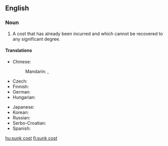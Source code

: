 ==English==
{{wikipedia|sunk cost}}

===Noun===
{{en-noun}}

# {{lb|en|economics}} A cost that has already been incurred and which cannot be recovered to any significant degree.

====Translations====
{{trans-top|already incurred costs}}
* Chinese:
*: Mandarin: {{t+|cmn|沉沒成本|sc=Hani}}, {{t+|cmn|沉没成本|tr=chénmò chéngběn|sc=Hani}}
* Czech: {{t|cs|utopené náklady|m-p}}
* Finnish: {{t|fi|upotettu kustannus}}
* German: {{t|de|versunkene Kosten|p}}
* Hungarian: {{t+|hu|elsüllyedt költség}}
{{trans-mid}}
* Japanese: {{t|ja|埋没費用}}
* Korean: {{t|ko|매몰비용|tr=maemolbiyong}}
* Russian: {{t-needed|ru}}
* Serbo-Croatian: {{t|sh|nepovratan trošak}}
* Spanish: {{t|es|costo hundido|m}}
{{trans-bottom}}

[[hu:sunk cost]]
[[fi:sunk cost]]